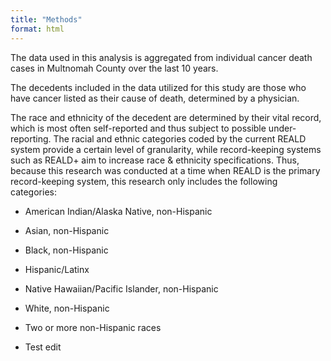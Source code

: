 ```yaml
---
title: "Methods"
format: html
---
```


The data used in this analysis is aggregated from individual cancer death cases in Multnomah County over the last 10 years.

The decedents included in the data utilized for this study are those who have cancer listed as their cause of death, determined by a physician.

The race and ethnicity of the decedent are determined by their vital record, which is most often self-reported and thus subject to possible under-reporting. The racial and ethnic categories coded by the current REALD system provide a certain level of granularity, while record-keeping systems such as REALD+ aim to increase race & ethnicity specifications. Thus, because this research was conducted at a time when REALD is the primary record-keeping system, this research only includes the following categories:

-   American Indian/Alaska Native, non-Hispanic

-   Asian, non-Hispanic

-   Black, non-Hispanic

-   Hispanic/Latinx

-   Native Hawaiian/Pacific Islander, non-Hispanic

-   White, non-Hispanic

-   Two or more non-Hispanic races

- Test edit
